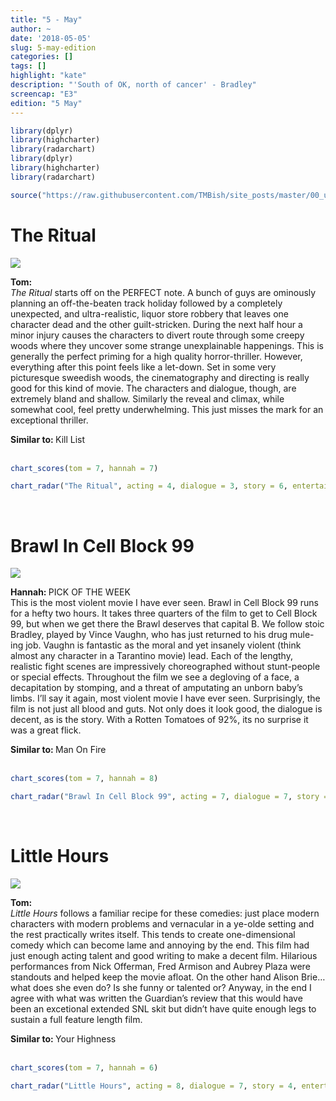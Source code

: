 ```yaml
---
title: "5 - May"
author: ~
date: '2018-05-05'
slug: 5-may-edition
categories: []
tags: []
highlight: "kate"
description: "'South of OK, north of cancer' - Bradley"
screencap: "E3"
edition: "5 May"
---
```


```r
library(dplyr)
library(highcharter)
library(radarchart)
library(dplyr)
library(highcharter)
library(radarchart)

source("https://raw.githubusercontent.com/TMBish/site_posts/master/00_utilities/film-review-utils.R")
```

# The Ritual

<div class = "review">

<div class = "review-left">

![](/img/films/03/the-ritual.png)

<b> Tom: </b> <br>
*The Ritual* starts off on the PERFECT note. A bunch of guys are ominously planning an off-the-beaten track holiday followed by a completely unexpected, and ultra-realistic, liquor store robbery that leaves one character dead and the other guilt-stricken. During the next half hour a minor injury causes the characters to divert route through some creepy woods where they uncover some strange unexplainable happenings. This is generally the perfect priming for a high quality horror-thriller. However, everything after this point feels like a let-down. Set in some very picturesque sweedish woods, the cinematography and directing is really good for this kind of movie. The characters and dialogue, though, are extremely bland and shallow. Similarly the reveal and climax, while somewhat cool, feel pretty underwhelming. This just misses the mark for an exceptional thriller.

</div>

<div class = "review-right">

<b> Similar to: </b> Kill List <br> <br>
<div class="ratings">
```r
chart_scores(tom = 7, hannah = 7)
```
</div>

```r
chart_radar("The Ritual", acting = 4, dialogue = 3, story = 6, entertainment = 7, cinematography = 8)
```

</div>

</div>

<br>

# Brawl In Cell Block 99

<div class = "review">

<div class = "review-left">

![](/img/films/03/brawl.png)

<b> Hannah: </b> <span class="label upper outline error"> PICK OF THE WEEK </span> <br>
This is the most violent movie I have ever seen. Brawl in Cell Block 99 runs for a hefty two hours. It takes three quarters of the film to get to Cell Block 99, but when we get there the Brawl deserves that capital B. We follow stoic Bradley, played by Vince Vaughn, who has just returned to his drug mule-ing job. Vaughn is fantastic as the moral and yet insanely violent (think almost any character in a Tarantino movie) lead. Each of the lengthy, realistic fight scenes are impressively choreographed without stunt-people or special effects. Throughout the film we see a degloving of a face, a decapitation by stomping, and a threat of amputating an unborn baby’s limbs. I'll say it again, most violent movie I have ever seen. Surprisingly, the film is not just all blood and guts. Not only does it look good, the dialogue is decent, as is the story. With a Rotten Tomatoes of 92%, its no surprise it was a great flick.

</div>

<div class = "review-right">

<b> Similar to: </b> Man On Fire <br> <br>
<div class="ratings">
```r
chart_scores(tom = 7, hannah = 8)
```
</div>

```r
chart_radar("Brawl In Cell Block 99", acting = 7, dialogue = 7, story = 5, entertainment = 8, cinematography = 7)
```

</div>

</div>

<br>

# Little Hours

<div class = "review">

<div class = "review-left">

![](/img/films/03/little-hours.png)

<b> Tom: </b> <br>
*Little Hours* follows a familiar recipe for these comedies: just place modern characters with modern problems and vernacular in a ye-olde setting and the rest practically writes itself. This tends to create one-dimensional comedy which can become lame and annoying by the end. This film had just enough acting talent and good writing to make a decent film. Hilarious performances from Nick Offerman, Fred Armison and Aubrey Plaza were standouts and helped keep the movie afloat. On the other hand Alison Brie... what does she even do? Is she funny or talented or? Anyway, in the end I agree with what was written the Guardian's review that this would have been an excetional extended SNL skit but didn't have quite enough legs to sustain a full feature length film.

</div>

<div class = "review-right">

<b> Similar to: </b> Your Highness <br> <br>
<div class="ratings">
```r
chart_scores(tom = 7, hannah = 6)
```
</div>

```r
chart_radar("Little Hours", acting = 8, dialogue = 7, story = 4, entertainment = 5, cinematography = 8)
```

</div>

</div>

<br>
